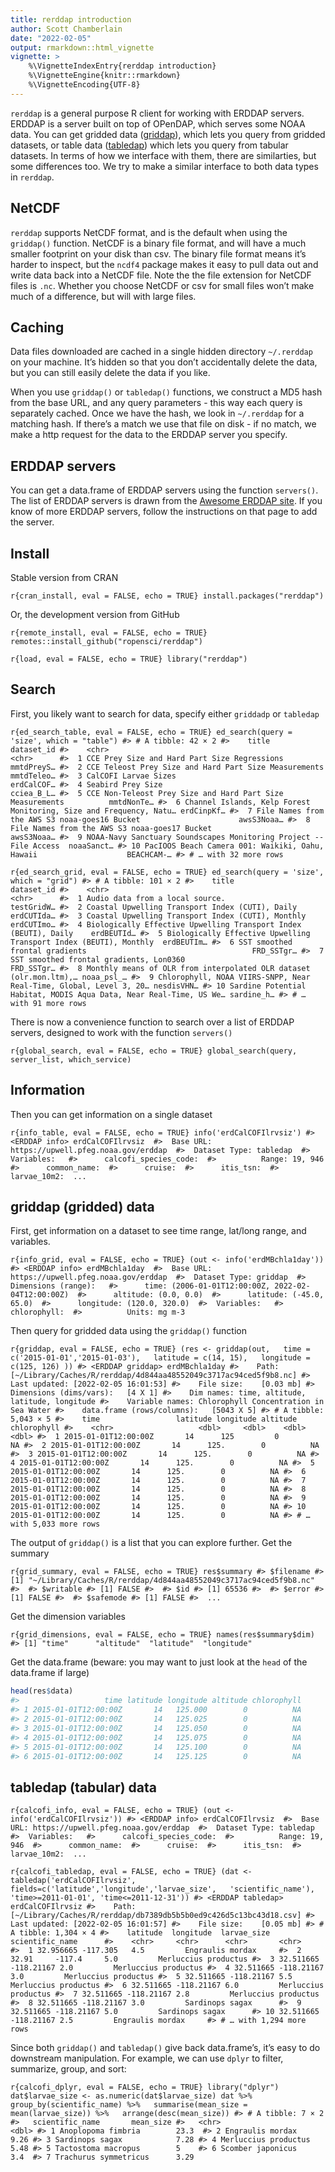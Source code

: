 ```yaml
---
title: rerddap introduction
author: Scott Chamberlain
date: "2022-02-05"
output: rmarkdown::html_vignette
vignette: >
    %\VignetteIndexEntry{rerddap introduction}
    %\VignetteEngine{knitr::rmarkdown}
    %\VignetteEncoding{UTF-8}
---
```





`rerddap` is a general purpose R client for working with ERDDAP servers. ERDDAP is a server built on top of OPenDAP, which serves some NOAA data. You can get gridded data ([griddap](https://upwell.pfeg.noaa.gov/erddap/griddap/documentation.html)), which lets you query from gridded datasets, or table data ([tabledap](https://upwell.pfeg.noaa.gov/erddap/tabledap/documentation.html)) which lets you query from tabular datasets. In terms of how we interface with them, there are similarties, but some differences too. We try to make a similar interface to both data types in `rerddap`.

## NetCDF

`rerddap` supports NetCDF format, and is the default when using the `griddap()` function. NetCDF is a binary file format, and will have a much smaller footprint on your disk than csv. The binary file format means it's harder to inspect, but the `ncdf4` package makes it easy to pull data out and write data back into a NetCDF file. Note the the file extension for NetCDF files is `.nc`. Whether you choose NetCDF or csv for small files won't make much of a difference, but will with large files.

## Caching

Data files downloaded are cached in a single hidden directory `~/.rerddap` on your machine. It's hidden so that you don't accidentally delete the data, but you can still easily delete the data if you like.

When you use `griddap()` or `tabledap()` functions, we construct a MD5 hash from the base URL, and any query parameters - this way each query is separately cached. Once we have the hash, we look in `~/.rerddap` for a matching hash. If there's a match we use that file on disk - if no match, we make a http request for the data to the ERDDAP server you specify.

## ERDDAP servers

You can get a data.frame of ERDDAP servers using the function `servers()`. The list of ERDDAP servers is drawn from the [Awesome ERDDAP site](https://irishmarineinstitute.github.io/awesome-erddap).  If you know of more ERDDAP servers, follow the instructions on that page to add the server.

## Install

Stable version from CRAN


```r{cran_install, eval = FALSE, echo = TRUE}
install.packages("rerddap")
```

Or, the development version from GitHub


```r{remote_install, eval = FALSE, echo = TRUE}
remotes::install_github("ropensci/rerddap")
```


```r{load, eval = FALSE, echo = TRUE}
library("rerddap")
```

## Search

First, you likely want to search for data, specify either `griddadp` or `tabledap`


```r{ed_search_table, eval = FALSE, echo = TRUE}
ed_search(query = 'size', which = "table")
#> # A tibble: 42 × 2
#>    title                                                              dataset_id
#>    <chr>                                                              <chr>     
#>  1 CCE Prey Size and Hard Part Size Regressions                       mmtdPreyS…
#>  2 CCE Teleost Prey Size and Hard Part Size Measurements              mmtdTeleo…
#>  3 CalCOFI Larvae Sizes                                               erdCalCOF…
#>  4 Seabird Prey Size                                                  cciea_B_L…
#>  5 CCE Non-Teleost Prey Size and Hard Part Size Measurements          mmtdNonTe…
#>  6 Channel Islands, Kelp Forest Monitoring, Size and Frequency, Natu… erdCinpKf…
#>  7 File Names from the AWS S3 noaa-goes16 Bucket                      awsS3Noaa…
#>  8 File Names from the AWS S3 noaa-goes17 Bucket                      awsS3Noaa…
#>  9 NOAA-Navy Sanctuary Soundscapes Monitoring Project -- File Access  noaaSanct…
#> 10 PacIOOS Beach Camera 001: Waikiki, Oahu, Hawaii                    BEACHCAM-…
#> # … with 32 more rows
```


```r{ed_search_grid, eval = FALSE, echo = TRUE}
ed_search(query = 'size', which = "grid")
#> # A tibble: 101 × 2
#>    title                                                              dataset_id
#>    <chr>                                                              <chr>     
#>  1 Audio data from a local source.                                    testGridW…
#>  2 Coastal Upwelling Transport Index (CUTI), Daily                    erdCUTIda…
#>  3 Coastal Upwelling Transport Index (CUTI), Monthly                  erdCUTImo…
#>  4 Biologically Effective Upwelling Transport Index (BEUTI), Daily    erdBEUTId…
#>  5 Biologically Effective Upwelling Transport Index (BEUTI), Monthly  erdBEUTIm…
#>  6 SST smoothed frontal gradients                                     FRD_SSTgr…
#>  7 SST smoothed frontal gradients, Lon0360                            FRD_SSTgr…
#>  8 Monthly means of OLR from interpolated OLR dataset (olr.mon.ltm),… noaa_psl_…
#>  9 Chlorophyll, NOAA VIIRS-SNPP, Near Real-Time, Global, Level 3, 20… nesdisVHN…
#> 10 Sardine Potential Habitat, MODIS Aqua Data, Near Real-Time, US We… sardine_h…
#> # … with 91 more rows
```

There is now a convenience function to search over a list of ERDDAP servers,  designed to work with the function `servers()`


```r{global_search, eval = FALSE, echo = TRUE}
global_search(query, server_list, which_service)
```

## Information

Then you can get information on a single dataset


```r{info_table, eval = FALSE, echo = TRUE}
info('erdCalCOFIlrvsiz')
#> <ERDDAP info> erdCalCOFIlrvsiz 
#>  Base URL: https://upwell.pfeg.noaa.gov/erddap 
#>  Dataset Type: tabledap 
#>  Variables:  
#>      calcofi_species_code: 
#>          Range: 19, 946 
#>      common_name: 
#>      cruise: 
#>      itis_tsn: 
#>      larvae_10m2: 
...
```

## griddap (gridded) data

First, get information on a dataset to see time range, lat/long range, and variables.


```r{info_grid, eval = FALSE, echo = TRUE}
(out <- info('erdMBchla1day'))
#> <ERDDAP info> erdMBchla1day 
#>  Base URL: https://upwell.pfeg.noaa.gov/erddap 
#>  Dataset Type: griddap 
#>  Dimensions (range):  
#>      time: (2006-01-01T12:00:00Z, 2022-02-04T12:00:00Z) 
#>      altitude: (0.0, 0.0) 
#>      latitude: (-45.0, 65.0) 
#>      longitude: (120.0, 320.0) 
#>  Variables:  
#>      chlorophyll: 
#>          Units: mg m-3
```

Then query for gridded data using the `griddap()` function


```r{griddap, eval = FALSE, echo = TRUE}
(res <- griddap(out,
  time = c('2015-01-01','2015-01-03'),
  latitude = c(14, 15),
  longitude = c(125, 126)
))
#> <ERDDAP griddap> erdMBchla1day
#>    Path: [~/Library/Caches/R/rerddap/4d844aa48552049c3717ac94ced5f9b8.nc]
#>    Last updated: [2022-02-05 16:01:53]
#>    File size:    [0.03 mb]
#>    Dimensions (dims/vars):   [4 X 1]
#>    Dim names: time, altitude, latitude, longitude
#>    Variable names: Chlorophyll Concentration in Sea Water
#>    data.frame (rows/columns):   [5043 X 5]
#> # A tibble: 5,043 × 5
#>    time                 latitude longitude altitude chlorophyll
#>    <chr>                   <dbl>     <dbl>    <dbl>       <dbl>
#>  1 2015-01-01T12:00:00Z       14      125         0          NA
#>  2 2015-01-01T12:00:00Z       14      125.        0          NA
#>  3 2015-01-01T12:00:00Z       14      125.        0          NA
#>  4 2015-01-01T12:00:00Z       14      125.        0          NA
#>  5 2015-01-01T12:00:00Z       14      125.        0          NA
#>  6 2015-01-01T12:00:00Z       14      125.        0          NA
#>  7 2015-01-01T12:00:00Z       14      125.        0          NA
#>  8 2015-01-01T12:00:00Z       14      125.        0          NA
#>  9 2015-01-01T12:00:00Z       14      125.        0          NA
#> 10 2015-01-01T12:00:00Z       14      125.        0          NA
#> # … with 5,033 more rows
```

The output of `griddap()` is a list that you can explore further. Get the summary


```r{grid_summary, eval = FALSE, echo = TRUE}
res$summary
#> $filename
#> [1] "~/Library/Caches/R/rerddap/4d844aa48552049c3717ac94ced5f9b8.nc"
#> 
#> $writable
#> [1] FALSE
#> 
#> $id
#> [1] 65536
#> 
#> $error
#> [1] FALSE
#> 
#> $safemode
#> [1] FALSE
#> 
...
```

Get the dimension variables


```r{grid_dimensions, eval = FALSE, echo = TRUE}
names(res$summary$dim)
#> [1] "time"      "altitude"  "latitude"  "longitude"
```

Get the data.frame (beware: you may want to just look at the `head` of the data.frame if large)


```r
head(res$data)
#>                   time latitude longitude altitude chlorophyll
#> 1 2015-01-01T12:00:00Z       14   125.000        0          NA
#> 2 2015-01-01T12:00:00Z       14   125.025        0          NA
#> 3 2015-01-01T12:00:00Z       14   125.050        0          NA
#> 4 2015-01-01T12:00:00Z       14   125.075        0          NA
#> 5 2015-01-01T12:00:00Z       14   125.100        0          NA
#> 6 2015-01-01T12:00:00Z       14   125.125        0          NA
```

## tabledap (tabular) data


```r{calcofi_info, eval = FALSE, echo = TRUE}
(out <- info('erdCalCOFIlrvsiz'))
#> <ERDDAP info> erdCalCOFIlrvsiz 
#>  Base URL: https://upwell.pfeg.noaa.gov/erddap 
#>  Dataset Type: tabledap 
#>  Variables:  
#>      calcofi_species_code: 
#>          Range: 19, 946 
#>      common_name: 
#>      cruise: 
#>      itis_tsn: 
#>      larvae_10m2: 
...
```


```r{calcofi_tabledap, eval = FALSE, echo = TRUE}
(dat <- tabledap('erdCalCOFIlrvsiz', fields=c('latitude','longitude','larvae_size',
  'scientific_name'), 'time>=2011-01-01', 'time<=2011-12-31'))
#> <ERDDAP tabledap> erdCalCOFIlrvsiz
#>    Path: [~/Library/Caches/R/rerddap/db7389db5b5b0ed9c426d5c13bc43d18.csv]
#>    Last updated: [2022-02-05 16:01:57]
#>    File size:    [0.05 mb]
#> # A tibble: 1,304 × 4
#>    latitude  longitude  larvae_size scientific_name     
#>    <chr>     <chr>      <chr>       <chr>               
#>  1 32.956665 -117.305   4.5         Engraulis mordax    
#>  2 32.91     -117.4     5.0         Merluccius productus
#>  3 32.511665 -118.21167 2.0         Merluccius productus
#>  4 32.511665 -118.21167 3.0         Merluccius productus
#>  5 32.511665 -118.21167 5.5         Merluccius productus
#>  6 32.511665 -118.21167 6.0         Merluccius productus
#>  7 32.511665 -118.21167 2.8         Merluccius productus
#>  8 32.511665 -118.21167 3.0         Sardinops sagax     
#>  9 32.511665 -118.21167 5.0         Sardinops sagax     
#> 10 32.511665 -118.21167 2.5         Engraulis mordax    
#> # … with 1,294 more rows
```

Since both `griddap()` and `tabledap()` give back data.frame's, it's easy to do downstream manipulation. For example, we can use `dplyr` to filter, summarize, group, and sort:


```r{calcofi_dplyr, eval = FALSE, echo = TRUE}
library("dplyr")
dat$larvae_size <- as.numeric(dat$larvae_size)
dat %>%
  group_by(scientific_name) %>%
  summarise(mean_size = mean(larvae_size)) %>%
  arrange(desc(mean_size))
#> # A tibble: 7 × 2
#>   scientific_name       mean_size
#>   <chr>                     <dbl>
#> 1 Anoplopoma fimbria        23.3 
#> 2 Engraulis mordax           9.26
#> 3 Sardinops sagax            7.28
#> 4 Merluccius productus       5.48
#> 5 Tactostoma macropus        5   
#> 6 Scomber japonicus          3.4 
#> 7 Trachurus symmetricus      3.29
```
